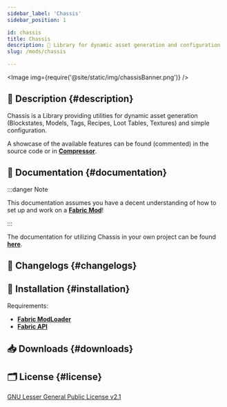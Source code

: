 ```yaml
---
sidebar_label: 'Chassis'
sidebar_position: 1

id: chassis
title: Chassis
description: 🧮 Library for dynamic asset generation and configuration
slug: /mods/chassis

---
```


<head>
    <meta content="Chassis" property="og:title" />
    <meta content="Evergood Team" property="og:site_name" />
    <meta content="🧮 Library providing utilities for dynamic asset generation and configuration" property="og:description" />
    <meta content="https://evergoodteam.github.io/docs/mods/chassis" property="og:url" />
    <meta content="https://evergoodteam.github.io/img/chassisIcon.png" property="og:image" />
    <meta content="#65c18c" data-react-helmet="true" name="theme-color" />
    <meta name="twitter:card" content="app" />
</head>




<Image img={require('@site/static/img/chassisBanner.png')} />


## 📑 Description {#description}

Chassis is a Library providing utilities for dynamic asset generation (Blockstates, Models, Tags, Recipes, Loot Tables, Textures) and simple configuration.

A showcase of the available features can be found (commented) in the source code or in [**Compressor**](https://www.curseforge.com/minecraft/mc-mods/compressor).

<Source project = "Chassis"></Source>

## 📖 Documentation {#documentation}

:::danger Note

This documentation assumes you have a decent understanding of how to set up and work on a [**Fabric Mod**](https://fabricmc.net/wiki)!

:::

The documentation for utilizing Chassis in your own project can be found [**here**](/docs/chassis).

## 📰 Changelogs {#changelogs}

<Tabs className="chassis-tabs">
    <TabItem value="1.2.x" label="1.2.x (1.19.x)" default>
        <Changelog project="chassis" version="1.2.2"/>
        <Changelog project="chassis" version="1.2.1"/>
        <Changelog project="chassis" version="1.2.0"/>
    </TabItem>
    <TabItem value="1.1.x" label="1.1.x (1.18.2)">
        <Changelog project="chassis" version="1.1.0"/>
    </TabItem>
    <TabItem value="1.0.x" label="1.0.x (1.18.1)">
    </TabItem>
</Tabs>

## 🔧 Installation {#installation}

Requirements:
- [**Fabric ModLoader**](https://fabricmc.net/)
- [**Fabric API**](https://www.curseforge.com/minecraft/mc-mods/fabric-api)

## 📥 Downloads {#downloads}

<Download type ="mc-mods" project = "chassis"></Download>

## 🗂️ License {#license}

[GNU Lesser General Public License v2.1](https://github.com/EvergoodTeam/Chassis/blob/1.18.1/LICENSE)